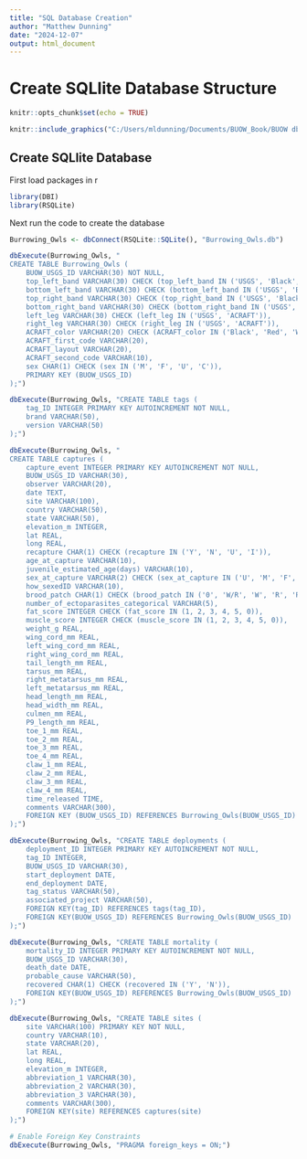 ```yaml
---
title: "SQL Database Creation"
author: "Matthew Dunning"
date: "2024-12-07"
output: html_document
---
```

# Create SQLlite Database Structure
```r
knitr::opts_chunk$set(echo = TRUE)
```

```r
knitr::include_graphics("C:/Users/mldunning/Documents/BUOW_Book/BUOW db schema .png")
```
## Create SQLlite Database
First load packages in r
```r
library(DBI)
library(RSQLite)
```

Next run the code to create the database
```r
Burrowing_Owls <- dbConnect(RSQLite::SQLite(), "Burrowing_Owls.db")

dbExecute(Burrowing_Owls, "
CREATE TABLE Burrowing_Owls (
    BUOW_USGS_ID VARCHAR(30) NOT NULL,
    top_left_band VARCHAR(30) CHECK (top_left_band IN ('USGS', 'Black', 'Blue', 'Brown', 'Dark Blue', 'Gray', 'Green', 'Light Blue', 'Light Green', 'Orange', 'Pink', 'Purple', 'Red', 'White', 'Yellow', 'No Band', 'Medium Green', 'Medium Blue', 'ACRAFT Green')),
    bottom_left_band VARCHAR(30) CHECK (bottom_left_band IN ('USGS', 'Black', 'Blue', 'Brown', 'Dark Blue', 'Gray', 'Green', 'Light Blue', 'Light Green', 'Orange', 'Pink', 'Purple', 'Red', 'White', 'Yellow', 'No Band', 'Medium Green', 'Medium Blue', 'ACRAFT Green')),
    top_right_band VARCHAR(30) CHECK (top_right_band IN ('USGS', 'Black', 'Blue', 'Brown', 'Dark Blue', 'Gray', 'Green', 'Light Blue', 'Light Green', 'Orange', 'Pink', 'Purple', 'Red', 'White', 'Yellow', 'No Band', 'Medium Green', 'Medium Blue', 'ACRAFT Green')),
    bottom_right_band VARCHAR(30) CHECK (bottom_right_band IN ('USGS', 'Black', 'Brown', 'Blue', 'Dark Blue', 'Gray', 'Green', 'Light Blue', 'Light Green', 'Orange', 'Pink', 'Purple', 'Red', 'White', 'Yellow', 'No Band', 'Medium Green', 'Medium Blue', 'ACRAFT Green')),
    left_leg VARCHAR(30) CHECK (left_leg IN ('USGS', 'ACRAFT')),
    right_leg VARCHAR(30) CHECK (right_leg IN ('USGS', 'ACRAFT')),
    ACRAFT_color VARCHAR(20) CHECK (ACRAFT_color IN ('Black', 'Red', 'White', 'Red/Black', 'Purple', 'Orange', 'Green', 'Brown', 'Blue')),
    ACRAFT_first_code VARCHAR(20),
    ACRAFT_layout VARCHAR(20),
    ACRAFT_second_code VARCHAR(10),
    sex CHAR(1) CHECK (sex IN ('M', 'F', 'U', 'C')),
    PRIMARY KEY (BUOW_USGS_ID)
);")

dbExecute(Burrowing_Owls, "CREATE TABLE tags (
    tag_ID INTEGER PRIMARY KEY AUTOINCREMENT NOT NULL,
    brand VARCHAR(50),
    version VARCHAR(50)
);")

dbExecute(Burrowing_Owls, "
CREATE TABLE captures (
    capture_event INTEGER PRIMARY KEY AUTOINCREMENT NOT NULL,
    BUOW_USGS_ID VARCHAR(30),
    observer VARCHAR(20),
    date TEXT,
    site VARCHAR(100),
    country VARCHAR(50),
    state VARCHAR(50),
    elevation_m INTEGER,
    lat REAL,
    long REAL,
    recapture CHAR(1) CHECK (recapture IN ('Y', 'N', 'U', 'I')),
    age_at_capture VARCHAR(10),
    juvenile_estimated_age(days) VARCHAR(10),
    sex_at_capture VARCHAR(2) CHECK (sex_at_capture IN ('U', 'M', 'F', 'UA')),
    how_sexedID VARCHAR(10),
    brood_patch CHAR(1) CHECK (brood_patch IN ('0', 'W/R', 'W', 'R', 'P', 'V', 'W/V', 'F', 'S')),
    number_of_ectoparasites_categorical VARCHAR(5),
    fat_score INTEGER CHECK (fat_score IN (1, 2, 3, 4, 5, 0)),
    muscle_score INTEGER CHECK (muscle_score IN (1, 2, 3, 4, 5, 0)),
    weight_g REAL,
    wing_cord_mm REAL,
    left_wing_cord_mm REAL,
    right_wing_cord_mm REAL,
    tail_length_mm REAL,
    tarsus_mm REAL,
    right_metatarsus_mm REAL,
    left_metatarsus_mm REAL,
    head_length_mm REAL,
    head_width_mm REAL,
    culmen_mm REAL,
    P9_length_mm REAL,
    toe_1_mm REAL,
    toe_2_mm REAL,
    toe_3_mm REAL,
    toe_4_mm REAL,
    claw_1_mm REAL,
    claw_2_mm REAL,
    claw_3_mm REAL,
    claw_4_mm REAL,
    time_released TIME,
    comments VARCHAR(300),
    FOREIGN KEY (BUOW_USGS_ID) REFERENCES Burrowing_Owls(BUOW_USGS_ID)
);")

dbExecute(Burrowing_Owls, "CREATE TABLE deployments (
    deployment_ID INTEGER PRIMARY KEY AUTOINCREMENT NOT NULL,
    tag_ID INTEGER,
    BUOW_USGS_ID VARCHAR(30),
    start_deployment DATE,
    end_deployment DATE,
    tag_status VARCHAR(50),
    associated_project VARCHAR(50),
    FOREIGN KEY(tag_ID) REFERENCES tags(tag_ID),
    FOREIGN KEY(BUOW_USGS_ID) REFERENCES Burrowing_Owls(BUOW_USGS_ID)
);")

dbExecute(Burrowing_Owls, "CREATE TABLE mortality (
    mortality_ID INTEGER PRIMARY KEY AUTOINCREMENT NOT NULL,
    BUOW_USGS_ID VARCHAR(30),
    death_date DATE,
    probable_cause VARCHAR(50),
    recovered CHAR(1) CHECK (recovered IN ('Y', 'N')),
    FOREIGN KEY(BUOW_USGS_ID) REFERENCES Burrowing_Owls(BUOW_USGS_ID)
);")

dbExecute(Burrowing_Owls, "CREATE TABLE sites (
    site VARCHAR(100) PRIMARY KEY NOT NULL,
    country VARCHAR(10),
    state VARCHAR(20),
    lat REAL,
    long REAL,
    elevation_m INTEGER,
    abbreviation_1 VARCHAR(30),
    abbreviation_2 VARCHAR(30),
    abbreviation_3 VARCHAR(30),
    comments VARCHAR(300),
    FOREIGN KEY(site) REFERENCES captures(site)
);")

# Enable Foreign Key Constraints
dbExecute(Burrowing_Owls, "PRAGMA foreign_keys = ON;")

```


